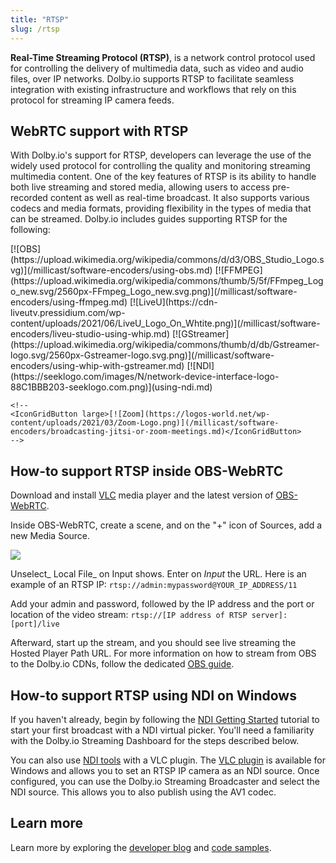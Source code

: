 ```yaml
---
title: "RTSP"
slug: /rtsp
---
```


**Real-Time Streaming Protocol (RTSP)**, is a network control protocol used for controlling the delivery of multimedia data, such as video and audio files, over IP networks. Dolby.io supports RTSP to facilitate seamless integration with existing infrastructure and workflows that rely on this protocol for streaming IP camera feeds.

## WebRTC support with RTSP

With Dolby.io's support for RTSP, developers can leverage the use of the widely used protocol for controlling the quality and monitoring streaming multimedia content. One of the key features of RTSP is its ability to handle both live streaming and stored media, allowing users to access pre-recorded content as well as real-time broadcast. It also supports various codecs and media formats, providing flexibility in the types of media that can be streamed. Dolby.io includes guides supporting RTSP for the following:


<!-- prettier-ignore-start -->

<IconGrid>
    <IconGridButton large>[![OBS](https://upload.wikimedia.org/wikipedia/commons/d/d3/OBS_Studio_Logo.svg)](/millicast/software-encoders/using-obs.md)</IconGridButton>
    <IconGridButton large>[![FFMPEG](https://upload.wikimedia.org/wikipedia/commons/thumb/5/5f/FFmpeg_Logo_new.svg/2560px-FFmpeg_Logo_new.svg.png)](/millicast/software-encoders/using-ffmpeg.md)</IconGridButton>
    <IconGridButton large>[![LiveU](https://cdn-liveutv.pressidium.com/wp-content/uploads/2021/06/LiveU_Logo_On_Whtite.png)](/millicast/software-encoders/liveu-studio-using-whip.md)</IconGridButton>
    <IconGridButton large>[![GStreamer](https://upload.wikimedia.org/wikipedia/commons/thumb/d/db/Gstreamer-logo.svg/2560px-Gstreamer-logo.svg.png)](/millicast/software-encoders/using-whip-with-gstreamer.md)</IconGridButton>
    <IconGridButton large>[![NDI](https://seeklogo.com/images/N/network-device-interface-logo-88C1BBB203-seeklogo.com.png)](using-ndi.md)</IconGridButton>

    <!--
    <IconGridButton large>[![Zoom](https://logos-world.net/wp-content/uploads/2021/03/Zoom-Logo.png)](/millicast/software-encoders/broadcasting-jitsi-or-zoom-meetings.md)</IconGridButton>
    -->

</IconGrid>
<!-- prettier-ignore-end -->

## How-to support RTSP inside OBS-WebRTC

Download and install [VLC](https://www.videolan.org/vlc/) media player and the latest version of [OBS-WebRTC](https://github.com/CoSMoSoftware/OBS-studio-webrtc/releases).

Inside OBS-WebRTC, create a scene, and on the "+" icon of Sources, add a new Media Source.


![](../assets/img/Capture_decran_2023-07-13_a_2.57.43_PM.png)



Unselect_ Local File_ on Input shows. Enter on _Input_ the URL. Here is an example of an RTSP IP: `rtsp://admin:mypassword@YOUR_IP_ADDRESS/11`

Add your admin and password, followed by the IP address and the port or location of the video stream: `rtsp://[IP address of RTSP server]:[port]/live`

Afterward, start up the stream, and you should see live streaming the Hosted Player Path URL. For more information on how to stream from OBS to the Dolby.io CDNs, follow the dedicated [OBS guide](/millicast/software-encoders/using-obs.md).

## How-to support RTSP using NDI on Windows

If you haven't already, begin by following the [NDI Getting Started](/millicast/broadcast/using-ndi.md) tutorial to start your first broadcast with a NDI virtual picker. You'll need a familiarity with the Dolby.io Streaming Dashboard for the steps described below.

You can also use [NDI tools](https://ndi.video/tools/ndi-core-suite/) with a VLC plugin. The [VLC plugin](https://ndi.video/tools/vlc-plugin/) is available for Windows and allows you to set an RTSP IP camera as an NDI source. Once configured, you can use the Dolby.io Streaming Broadcaster and select the NDI source. This allows you to also publish using the AV1 codec.

## Learn more

Learn more by exploring the [developer blog](https://dolby.io/blog/tag/broadcast/) and [code samples](https://github.com/orgs/dolbyio-samples/repositories?q=broadcast).





